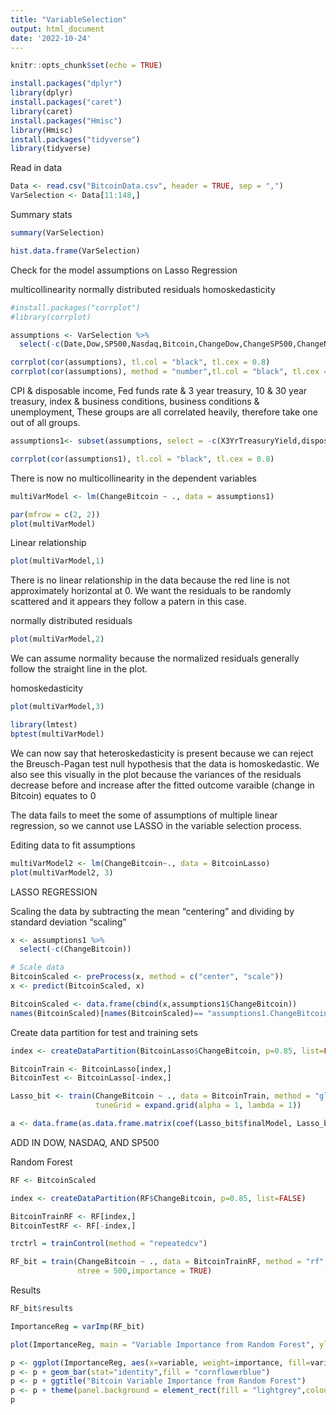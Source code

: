 ```yaml
---
title: "VariableSelection"
output: html_document
date: '2022-10-24'
---
```


```r
knitr::opts_chunk$set(echo = TRUE)
```

```r
install.packages("dplyr")
library(dplyr)
install.packages("caret")
library(caret)
install.packages("Hmisc")
library(Hmisc)
install.packages("tidyverse")
library(tidyverse)
```

Read in data
```r
Data <- read.csv("BitcoinData.csv", header = TRUE, sep = ",")
VarSelection <- Data[11:148,]
```

Summary stats
```r
summary(VarSelection)
```

```r
hist.data.frame(VarSelection)
```


Check for the model assumptions on Lasso Regression

multicollinearity
normally distributed residuals
homoskedasticity
```r
#install.packages("corrplot")
#library(corrplot)

assumptions <- VarSelection %>% 
  select(-c(Date,Dow,SP500,Nasdaq,Bitcoin,ChangeDow,ChangeSP500,ChangeNasdaq))

corrplot(cor(assumptions), tl.col = "black", tl.cex = 0.8)
corrplot(cor(assumptions), method = "number",tl.col = "black", tl.cex = 0.8,)
```
CPI & disposable income, Fed funds rate & 3 year treasury, 10 & 30 year treasury, index & business conditions, business conditions & unemployment, 
These groups are all correlated heavily, therefore take one out of all groups.

```r
assumptions1<- subset(assumptions, select = -c(X3YrTreasuryYield,disposable.Value,X30YrTreasuryYield,BusinessConditions,Unemployment) )

corrplot(cor(assumptions1), tl.col = "black", tl.cex = 0.8)
```
There is now no multicollinearity in the dependent variables

```r
multiVarModel <- lm(ChangeBitcoin ~ ., data = assumptions1)

par(mfrow = c(2, 2))
plot(multiVarModel)
```

Linear relationship
```r
plot(multiVarModel,1)
```
There is no linear relationship in the data because the red line is not approximately horizontal at 0. We want the residuals to be randomly scattered and it appears they follow a patern in this case.


normally distributed residuals
```r
plot(multiVarModel,2)
```
We can assume normality because the normalized residuals generally follow the straight line in the plot.

homoskedasticity
```r
plot(multiVarModel,3)
```

```r
library(lmtest)
bptest(multiVarModel)
```
We can now say that heteroskedasticity is present because we can reject the Breusch-Pagan test null hypothesis that the data is homoskedastic. We also see this visually in the plot because the variances of the residuals decrease before and increase after the fitted outcome varaible (change in Bitcoin) equates to 0

The data fails to meet the some of assumptions of multiple linear regression, so we cannot use LASSO in the variable selection process.

Editing data to fit assumptions
```r

multiVarModel2 <- lm(ChangeBitcoin~., data = BitcoinLasso)
plot(multiVarModel2, 3)

```

LASSO REGRESSION

Scaling the data by subtracting the mean "centering" and dividing by standard deviation "scaling"
```r
x <- assumptions1 %>% 
  select(-c(ChangeBitcoin))

# Scale data
BitcoinScaled <- preProcess(x, method = c("center", "scale"))
x <- predict(BitcoinScaled, x)

BitcoinScaled <- data.frame(cbind(x,assumptions1$ChangeBitcoin))
names(BitcoinScaled)[names(BitcoinScaled)== "assumptions1.ChangeBitcoin"] <- "ChangeBitcoin"

```

Create data partition for test and training sets
```r
index <- createDataPartition(BitcoinLasso$ChangeBitcoin, p=0.85, list=FALSE)

BitcoinTrain <- BitcoinLasso[index,]
BitcoinTest <- BitcoinLasso[-index,]
```

```r
Lasso_bit <- train(ChangeBitcoin ~ ., data = BitcoinTrain, method = "glmnet", 
                   tuneGrid = expand.grid(alpha = 1, lambda = 1))

```

```r
a <- data.frame(as.data.frame.matrix(coef(Lasso_bit$finalModel, Lasso_bit$bestTune$lambda)))

```
ADD IN DOW, NASDAQ, AND SP500


Random Forest

```r
RF <- BitcoinScaled

index <- createDataPartition(RF$ChangeBitcoin, p=0.85, list=FALSE)

BitcoinTrainRF <- RF[index,]
BitcoinTestRF <- RF[-index,]

```

```r
trctrl = trainControl(method = "repeatedcv")

RF_bit = train(ChangeBitcoin ~ ., data = BitcoinTrainRF, method = "rf", trControl = trctrl,
               ntree = 500,importance = TRUE)
```

Results
```r
RF_bit$results
```

```r
ImportanceReg = varImp(RF_bit)

plot(ImportanceReg, main = "Variable Importance from Random Forest", ylab = "Independent Variables", col = "darkolivegreen3" )
```

```r
p <- ggplot(ImportanceReg, aes(x=variable, weight=importance, fill=variable)) 
p <- p + geom_bar(stat="identity",fill = "cornflowerblue")
p <- p + ggtitle("Bitcoin Variable Importance from Random Forest")
p <- p + theme(panel.background = element_rect(fill = "lightgrey",colour = "lightgrey"))
p
```

